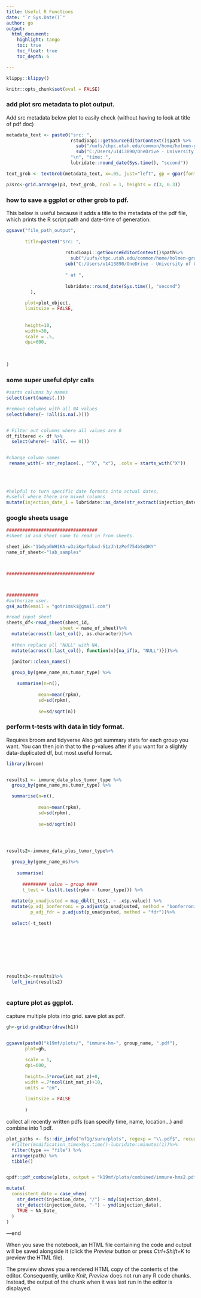 ```yaml
---
title: Useful R Functions
date: "`r Sys.Date()`"
author: go
output:
  html_document:
    highlight: tango
    toc: true
    toc_float: true
    toc_depth: 6

---
```


```r
klippy::klippy()
```

```r
knitr::opts_chunk$set(eval = FALSE)
```



### add plot src metadata to plot output. 

Add src metadata below plot to easily check (without having to look at title of pdf doc)



```r
metadata_text <- paste0("src: ", 
                        rstudioapi::getSourceEditorContext()$path %>%
                          sub("/uufs/chpc.utah.edu/common/home/holmen-group1/otrimskig/","",.) %>%
                          sub("C:/Users/u1413890/OneDrive - University of Utah/garrett hl-onedrive/R/","",.), 
                        "\n", "time: ", 
                        lubridate::round_date(Sys.time(), "second"))

text_grob <- textGrob(metadata_text, x=.05, just="left", gp = gpar(fontsize = 9, col = "gray30"))

p3src<-grid.arrange(p3, text_grob, ncol = 1, heights = c(3, 0.3))


```






### how to save a ggplot or other grob to pdf. 

This below is useful because it adds a title to the metadata of the pdf file, which prints the R script path and date-time of generation.


```r
ggsave("file_path_output",
       
       title=paste0("src: ",
                      
                      rstudioapi::getSourceEditorContext()$path%>%
                        sub("/uufs/chpc.utah.edu/common/home/holmen-group1/otrimskig/","",.)%>%
                      sub("C:/Users/u1413890/OneDrive - University of Utah/garrett hl-onedrive/R/","",.),
                      
                      " at ", 
                      
                      lubridate::round_date(Sys.time(), "second")
         ),
         
       plot=plot_object,
       limitsize = FALSE,
       
       
       height=10,
       width=30,
       scale = .5,
       dpi=600,
       
       
       
)
```

### some super useful dplyr calls

```r
#sorts columns by names
select(sort(names(.)))

#remove columns with all NA values
select(where(~ !all(is.na(.))))


# Filter out columns where all values are 0
df_filtered <- df %>%
  select(where(~ !all(. == 0)))


#change column names
 rename_with(~ str_replace(., "^X", "x"), .cols = starts_with("X"))
 
 
 
 
#helpful to turn specific date formats into actual dates,
#useful where there are mixed columns
mutate(injection_date_1 = lubridate::as_date(str_extract(injection_date, "^\\d{4}-\\d{2}-\\d{2}$")))

```

### google sheets usage

```r
##################################
#sheet id and sheet name to read in from sheets. 

sheet_id<-"1bdya6WH1KA-w3ziKprTpbxd-S1zJh1zPef754b8eDKY"
name_of_sheet<-"lab_samples"



#################################



############
#authorize user.
gs4_auth(email = "gotrimski@gmail.com")

#read input sheet
sheets_df<-read_sheet(sheet_id, 
                    sheet = name_of_sheet)%>%
  mutate(across(1:last_col(), as.character))%>%
  
  #then replace all "NULL" with NA. 
  mutate(across(1:last_col(), function(x){na_if(x, "NULL")}))%>%
  
  janitor::clean_names()


```

```r
  group_by(gene_name_ms,tumor_type) %>%

    summarise(n=n(),
            
            mean=mean(rpkm),
            sd=sd(rpkm),
            
            se=sd/sqrt(n))
```

### perform t-tests with data in tidy format. 

Requires broom and tidyverse Also get summary stats for each group you want. You can then join that to the p-values after if you want for a slightly data-duplicated df, but most useful format.

```r
library(broom)


results1 <- immune_data_plus_tumor_type %>%
  group_by(gene_name_ms,tumor_type) %>%

  summarise(n=n(),
            
            mean=mean(rpkm),
            sd=sd(rpkm),
            
            se=sd/sqrt(n))




results2<-immune_data_plus_tumor_type%>%
  
  group_by(gene_name_ms)%>%
    
    summarise(
    
      ######### value ~ group ####
      t_test = list(t.test(rpkm ~ tumor_type))) %>%
  
  mutate(p_unadjusted = map_dbl(t_test, ~ .x$p.value)) %>%
  mutate(p_adj_bonferroni = p.adjust(p_unadjusted, method = "bonferroni"),  # Bonferroni correction
         p_adj_fdr = p.adjust(p_unadjusted, method = "fdr"))%>%
  
  select(-t_test)









results3<-results1%>%
  left_join(results2)
  
```

### capture plot as ggplot. 

capture multiple plots into grid. save plot as pdf.

```r
gh<-grid.grabExpr(draw(h1))


ggsave(paste0("k19mf/plots/", "immune-hm-", group_name, ".pdf"),
       plot=gh,
       
       scale = 1,
       dpi=600,
       
       height=.5*nrow(int_mat_z)+8,
       width =.7*ncol(int_mat_z)+10,
       units = "cm",
       
       limitsize = FALSE
       
       )
```

collect all recently written pdfs (can specify time, name, location...) and combine into 1 pdf.

```r
plot_paths <- fs::dir_info("nf1g/surv/plots", regexp = "\\.pdf$", recurse = FALSE) %>%
  #filter(modification_time>Sys.time()-lubridate::minutes(1))%>%
  filter(type == "file") %>%
  arrange(path) %>%
  tibble()


qpdf::pdf_combine(plots, output = "k19mf/plots/combined/immune-hms2.pdf")

```

```r
mutate(
  consistent_date = case_when(
    str_detect(injection_date, "/") ~ mdy(injection_date),
    str_detect(injection_date, "-") ~ ymd(injection_date),
    TRUE ~ NA_Date_
  )
)
```

---end

When you save the notebook, an HTML file containing the code and output will be saved alongside it (click the *Preview* button or press *Ctrl+Shift+K* to preview the HTML file).

The preview shows you a rendered HTML copy of the contents of the editor. Consequently, unlike *Knit*, *Preview* does not run any R code chunks. Instead, the output of the chunk when it was last run in the editor is displayed.
